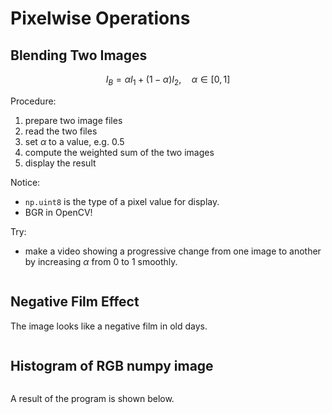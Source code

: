 # Pixelwise Operations {#pixel}

## Blending Two Images

$$ I_B = \alpha I_1 + (1-\alpha) I_2 , \quad \alpha \in [0, 1]$$

Procedure:

1. prepare two image files
1. read the two files
1. set $\alpha$ to a value, e.g. $0.5$
1. compute the weighted sum of the two images
1. display the result

Notice:

- `np.uint8` is the type of a pixel value for display.
- BGR in OpenCV!

Try:

- make a video showing a progressive change from one image to another by increasing $\alpha$ from 0 to 1 smoothly.

```python
```


## Negative Film Effect

The image looks like a negative film in old days.

```python
```



## Histogram of RGB numpy image

```python
```

A result of the program is shown below.

```python
```



